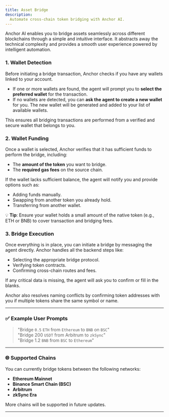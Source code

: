 ```yaml
---
title: Asset Bridge
description:
  Automate cross-chain token bridging with Anchor AI.
---
```


Anchor AI enables you to bridge assets seamlessly across
different blockchains through a simple and intuitive
interface. It abstracts away the technical complexity and
provides a smooth user experience powered by intelligent
automation.

### 1. **Wallet Detection**

Before initiating a bridge transaction, Anchor checks if you
have any wallets linked to your account.

- If one or more wallets are found, the agent will prompt
  you to **select the preferred wallet** for the
  transaction.
- If no wallets are detected, you can **ask the agent to
  create a new wallet** for you. The new wallet will be
  generated and added to your list of available wallets.

This ensures all bridging transactions are performed from a
verified and secure wallet that belongs to you.

### 2. **Wallet Funding**

Once a wallet is selected, Anchor verifies that it has
sufficient funds to perform the bridge, including:

- The **amount of the token** you want to bridge.
- The **required gas fees** on the source chain.

If the wallet lacks sufficient balance, the agent will
notify you and provide options such as:

- Adding funds manually.
- Swapping from another token you already hold.
- Transferring from another wallet.

💡 **Tip**: Ensure your wallet holds a small amount of the
native token (e.g., ETH or BNB) to cover transaction and
bridging fees.

### 3. **Bridge Execution**

Once everything is in place, you can initiate a bridge by
messaging the agent directly. Anchor handles all the backend
steps like:

- Selecting the appropriate bridge protocol.
- Verifying token contracts.
- Confirming cross-chain routes and fees.

If any critical data is missing, the agent will ask you to
confirm or fill in the blanks.

Anchor also resolves naming conflicts by confirming token
addresses with you if multiple tokens share the same symbol
or name.

---

### ✅ Example User Prompts

> "Bridge `0.5` `ETH` from `Ethereum` to `BNB` on `BSC`"  
> "Bridge 200 `USDT` from Arbitrum to `zkSync`"  
> "Bridge 1.2 `BNB` from `BSC` to `Ethereum`"

---

### 🌐 Supported Chains

You can currently bridge tokens between the following
networks:

- **Ethereum Mainnet**
- **Binance Smart Chain (BSC)**
- **Arbitrum**
- **zkSync Era**

More chains will be supported in future updates.

---
